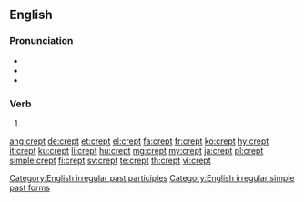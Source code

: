 ==English==

===Pronunciation===
* {{IPA|/ˈkɹɛpt/|lang=en}}
* {{audio|en-us-crept.ogg|Audio (US)|lang=en}}
* {{rhymes|ɛpt|lang=en}}

===Verb===
{{head|en|verb form}}

# {{en-past of|creep}}

[[Category:English irregular past participles]]
[[Category:English irregular simple past forms]]

[[ang:crept]]
[[de:crept]]
[[et:crept]]
[[el:crept]]
[[fa:crept]]
[[fr:crept]]
[[ko:crept]]
[[hy:crept]]
[[it:crept]]
[[ku:crept]]
[[li:crept]]
[[hu:crept]]
[[mg:crept]]
[[my:crept]]
[[ja:crept]]
[[pl:crept]]
[[simple:crept]]
[[fi:crept]]
[[sv:crept]]
[[te:crept]]
[[th:crept]]
[[vi:crept]]